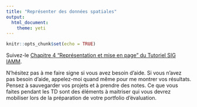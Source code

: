 ```yaml
---
title: "Représenter des données spatiales"
output: 
  html_document: 
    theme: yeti
---
```


```r
knitr::opts_chunk$set(echo = TRUE)
```

Suivez-le [Chapitre 4 "Représentation et mise en page" du Tutoriel SIG IAMM](https://bookdown.org/tristan_berchoux/tutorielsig/reprez.html).

N'hésitez pas à me faire signe si vous avez besoin d'aide.
Si vous n'avez pas besoin d'aide, appelez-moi quand même pour me montrer vos résultats.
Pensez à sauvegarder vos projets et à prendre des notes. Ce que vous faites pendant les TD sont des éléments à maitriser qui vous devrez mobiliser lors de la préparation de votre portfolio d'évaluation.